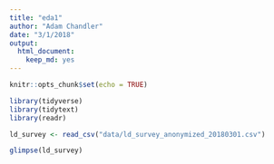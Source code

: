 ```yaml
---
title: "eda1"
author: "Adam Chandler"
date: "3/1/2018"
output: 
  html_document: 
    keep_md: yes
---
```


```r
knitr::opts_chunk$set(echo = TRUE)
```

```r

library(tidyverse)
library(tidytext)
library(readr)

```


```r

ld_survey <- read_csv("data/ld_survey_anonymized_20180301.csv")

```


```r
glimpse(ld_survey)

```

